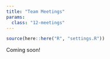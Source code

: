 ```yaml
---
title: "Team Meetings"
params:
  class: "12-meetings"
---
```


```r
source(here::here("R", "settings.R"))
```

Coming soon!